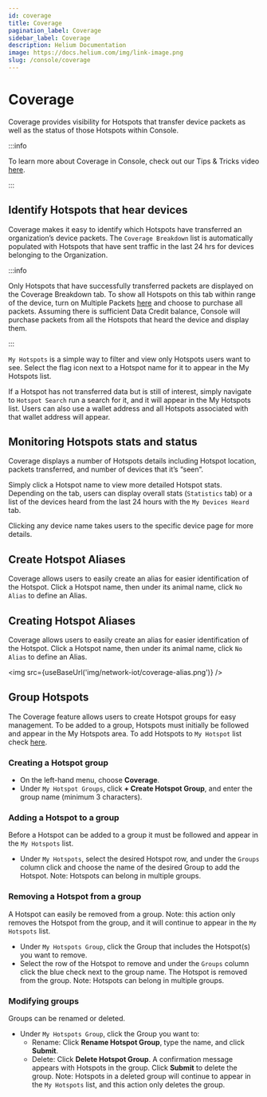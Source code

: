 ```yaml
---
id: coverage
title: Coverage
pagination_label: Coverage
sidebar_label: Coverage
description: Helium Documentation
image: https://docs.helium.com/img/link-image.png
slug: /console/coverage
---
```


# Coverage


Coverage provides visibility for Hotspots that transfer device packets as well as the status of
those Hotspots within Console.

:::info

To learn more about Coverage in Console, check out our Tips & Tricks video
[here](https://youtu.be/Woh4RooY6L8).

:::

## Identify Hotspots that hear devices

Coverage makes it easy to identify which Hotspots have transferred an organization’s device packets.
The `Coverage Breakdown` list is automatically populated with Hotspots that have sent traffic in the
last 24 hrs for devices belonging to the Organization.

:::info

Only Hotspots that have successfully transferred packets are displayed on the Coverage Breakdown
tab. To show all Hotspots on this tab within range of the device, turn on Multiple Packets
[here](/console/profiles/) and choose to purchase all packets. Assuming there is sufficient Data
Credit balance, Console will purchase packets from all the Hotspots that heard the device and
display them.

:::

`My Hotspots` is a simple way to filter and view only Hotspots users want to see. Select the flag
icon next to a Hotspot name for it to appear in the My Hotspots list.

If a Hotspot has not transferred data but is still of interest, simply navigate to `Hotspot Search`
run a search for it, and it will appear in the My Hotspots list. Users can also use a wallet address
and all Hotspots associated with that wallet address will appear.

## Monitoring Hotspots stats and status

Coverage displays a number of Hotspots details including Hotspot location, packets transferred, and
number of devices that it’s “seen”.

Simply click a Hotspot name to view more detailed Hotspot stats. Depending on the tab, users can
display overall stats (`Statistics` tab) or a list of the devices heard from the last 24 hours with
the `My Devices Heard` tab.

Clicking any device name takes users to the specific device page for more details.

## Create Hotspot Aliases

Coverage allows users to easily create an alias for easier identification of the Hotspot. Click a
Hotspot name, then under its animal name, click `No Alias` to define an Alias.

## Creating Hotspot Aliases

Coverage allows users to easily create an alias for easier identification of the Hotspot. Click a
Hotspot name, then under its animal name, click `No Alias` to define an Alias.

<img src={useBaseUrl('img/network-iot/coverage-alias.png')} />

## Group Hotspots

The Coverage feature allows users to create Hotspot groups for easy management. To be added to a
group, Hotspots must initially be followed and appear in the My Hotspots area. To add Hotspots to
`My Hotspot` list check [here](/console/coverage/#identify-hotspots-that-hear-devices).

### Creating a Hotspot group

- On the left-hand menu, choose **Coverage**.
- Under `My Hotspot Groups`, click **+ Create Hotspot Group**, and enter the group name (minimum 3
  characters).

### Adding a Hotspot to a group

Before a Hotspot can be added to a group it must be followed and appear in the `My Hotspots` list.

- Under `My Hotspots`, select the desired Hotspot row, and under the `Groups` column click and
  choose the name of the desired Group to add the Hotspot. Note: Hotspots can belong in multiple
  groups.

### Removing a Hotspot from a group

A Hotspot can easily be removed from a group. Note: this action only removes the Hotspot from the
group, and it will continue to appear in the `My Hotspots` list.

- Under `My Hotspots Group`, click the Group that includes the Hotspot(s) you want to remove.
- Select the row of the Hotspot to remove and under the `Groups` column click the blue check next to
  the group name. The Hotspot is removed from the group. Note: Hotspots can belong in multiple
  groups.

### Modifying groups

Groups can be renamed or deleted.

- Under `My Hotspots Group`, click the Group you want to:
  - Rename: Click **Rename Hotspot Group**, type the name, and click **Submit**.
  - Delete: Click **Delete Hotspot Group**. A confirmation message appears with Hotspots in the
    group. Click **Submit** to delete the group. Note: Hotspots in a deleted group will continue to
    appear in the `My Hotspots` list, and this action only deletes the group.

